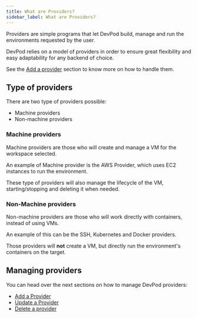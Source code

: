 ```yaml
---
title: What are Providers?
sidebar_label: What are Providers?
---
```


Providers are simple programs that let DevPod build, manage and run the environments
requested by the user.

DevPod relies on a model of providers in order to ensure great flexibility and
easy adaptability for any backend of choice.

See the [Add a provider](.//add-provider.mdx) section to know
more on how to handle them.

## Type of providers

There are two type of providers possible:

* Machine providers
* Non-machine providers

### Machine providers

Machine providers are those who will create and manage a VM for the workspace
selected.

An example of Machine provider is the AWS Provider, which uses EC2 instances to
run the environment.

These type of providers will also manage the lifecycle of the VM, starting/stopping
and deleting it when needed.

### Non-Machine providers

Non-machine providers are those who will work directly with containers, instead
of using VMs.

An example of this can be the SSH, Kubernetes and Docker providers.

Those providers will **not** create a VM, but directly run the environment's
containers on the target.

## Managing providers

You can head over the next sections on how to manage DevPod providers:

- [Add a Provider](./add-provider.mdx)
- [Update a Provider](./update-provider.mdx)
- [Delete a provider](./delete-provider.mdx)
